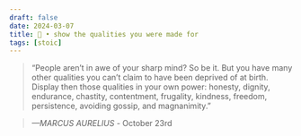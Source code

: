 ```yaml
---
draft: false 
date: 2024-03-07
title: 🗿 • show the qualities you were made for
tags: [stoic]
---
```


>  “People aren’t in awe of your sharp mind? So be it. But you have many other qualities you can’t claim to have been deprived of at birth. Display then those qualities in your own power: honesty, dignity, endurance, chastity, contentment, frugality, kindness, freedom, persistence, avoiding gossip, and magnanimity.”

> *—MARCUS AURELIUS* - October 23rd